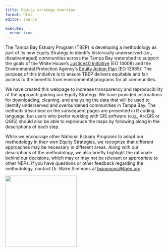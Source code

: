 ```yaml
---
title: Equity strategy overview
format: html
editor: source

execute:
  echo: true
---
```


The Tampa Bay Estuary Program (TBEP) is developing a methodology as part of its new Equity Strategy to identify historically underserved (i.e., disadvantaged) communities across the Tampa Bay watershed to support the goals of the White House's [Justice40 Initiative](https://www.whitehouse.gov/environmentaljustice/justice40/){target="_blank"} (EO 14008) and the Environmental Protection Agency's [Equity Action Plan](https://www.epa.gov/environmentaljustice/equity-action-plan){target="_blank"} (EO 13985). The purpose of this initiative is to ensure TBEP delivers equitable and fair access to the benefits from environmental programs for all communities.

We have created this webpage to increase transparency and reproducibility of the approach guiding our Equity Strategy. We have provided instructions for downloading, cleaning, and analyzing the data that will be used to identify underserved and overburdened communities in Tampa Bay. The methods described on the subsequent pages are presented in R coding language, but users who prefer working with GIS software (e.g., ArcGIS or QGIS) should also be able to reproduce the maps by following along in the descriptions of each step.

While we encourage other National Estuary Programs to adopt our methodology in their own Equity Strategies, we recognize that different approaches may be necessary in different areas. Along with our descriptions of the methodology, we also briefly highlight the rationale behind our decisions, which may or may not be relevant or appropriate to other NEPs. If you have questions or other feedback regarding the methodology, contact Dr. Blake Simmons at [bsimmons\@tbep.org](mailto:bsimmons@tbep.org).



![](TBEP%20Logo%202017.jpg){width="226"}

